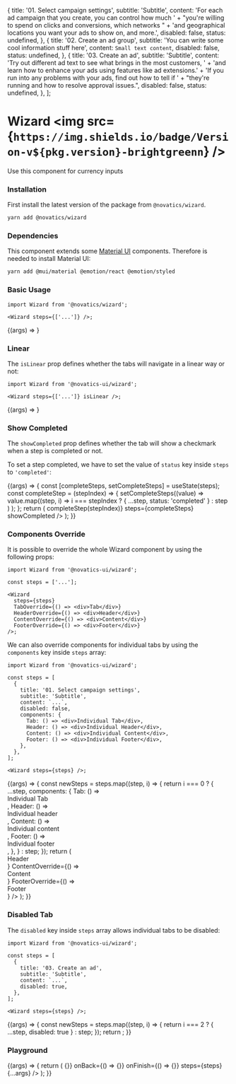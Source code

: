 
  {
    title: '01. Select campaign settings',
    subtitle: 'Subtitle',
    content:
      'For each ad campaign that you create, you can control how much ' +
      "you're willing to spend on clicks and conversions, which networks " +
      'and geographical locations you want your ads to show on, and more.',
    disabled: false,
    status: undefined,
  },
  {
    title: '02. Create an ad group',
    subtitle: 'You can write some cool information stuff here',
    content: `Small text content`,
    disabled: false,
    status: undefined,
  },
  {
    title: '03. Create an ad',
    subtitle: 'Subtitle',
    content:
      'Try out different ad text to see what brings in the most customers, ' +
      'and learn how to enhance your ads using features like ad extensions.' +
      'If you run into any problems with your ads, find out how to tell if ' +
      "they're running and how to resolve approval issues.",
    disabled: false,
    status: undefined,
  },
];

<Meta title="Wizard" component={Wizard} />

# Wizard <img src={`https://img.shields.io/badge/Version-v${pkg.version}-brightgreenn`} />

Use this component for currency inputs

### Installation

First install the latest version of the package from `@novatics/wizard`.

```bash
yarn add @novatics/wizard

```

### Dependencies

This component extends some [Material UI](https://mui.com/material-ui/getting-started/overview/) components. Therefore is needed to install Material UI:

```bash
yarn add @mui/material @emotion/react @emotion/styled
```

### Basic Usage

```tsx
import Wizard from '@novatics/wizard';

<Wizard steps={['...']} />;
```

<Canvas>
  <Story name="Basic Usage">{(args) => <Wizard steps={steps} />}</Story>
</Canvas>

### Linear

The `isLinear` prop defines whether the tabs will navigate in a linear way or not:

```tsx
import Wizard from '@novatics-ui/wizard';

<Wizard steps={['...']} isLinear />;
```

<Canvas>
  <Story name="Linear">{(args) => <Wizard steps={steps} isLinear />}</Story>
</Canvas>

### Show Completed

The `showCompleted` prop defines whether the tab will show a checkmark when a step is completed or not.

To set a step completed, we have to set the value of `status` key inside `steps` to `'completed'`:

<Canvas>
  <Story name="Show Completed">
    {(args) => {
      const [completeSteps, setCompleteSteps] = useState(steps);
      const completeStep = (stepIndex) => {
        setCompleteSteps((value) =>
          value.map((step, i) =>
            i === stepIndex ? { ...step, status: 'completed' } : step
          )
        );
      };
      return (
        <Wizard
          onChange={(stepIndex) => completeStep(stepIndex)}
          steps={completeSteps}
          showCompleted
        />
      );
    }}
  </Story>
</Canvas>

### Components Override

It is possible to override the whole Wizard component by using the following props:

```tsx
import Wizard from '@novatics-ui/wizard';

const steps = ['...'];

<Wizard
  steps={steps}
  TabOverride={() => <div>Tab</div>}
  HeaderOverride={() => <div>Header</div>}
  ContentOverride={() => <div>Content</div>}
  FooterOverride={() => <div>Footer</div>}
/>;
```

We can also override components for individual tabs by using the `components` key inside `steps` array:

```tsx
import Wizard from '@novatics-ui/wizard';

const steps = [
  {
    title: '01. Select campaign settings',
    subtitle: 'Subtitle',
    content: `...`,
    disabled: false,
    components: {
      Tab: () => <div>Individual Tab</div>,
      Header: () => <div>Individual Header</div>,
      Content: () => <div>Individual Content</div>,
      Footer: () => <div>Individual Footer</div>,
    },
  },
];

<Wizard steps={steps} />;
```

<Canvas>
  <Story name="Components Override">
    {(args) => {
      const newSteps = steps.map((step, i) => {
        return i === 0
          ? {
              ...step,
              components: {
                Tab: () => <div>Individual Tab</div>,
                Header: () => <div>Individual header</div>,
                Content: () => <div>Individual content</div>,
                Footer: () => <div>Individual footer</div>,
              },
            }
          : step;
      });
      return (
        <Wizard
          steps={newSteps}
          HeaderOverride={() => <div>Header</div>}
          ContentOverride={() => <div>Content</div>}
          FooterOverride={() => <div>Footer</div>}
        />
      );
    }}
  </Story>
</Canvas>

### Disabled Tab

The `disabled` key inside `steps` array allows individual tabs to be disabled:

```tsx
import Wizard from '@novatics-ui/wizard';

const steps = [
  {
    title: '03. Create an ad',
    subtitle: 'Subtitle',
    content: `...`,
    disabled: true,
  },
];

<Wizard steps={steps} />;
```

<Canvas>
  <Story name="Disabled Tab">
    {(args) => {
      const newSteps = steps.map((step, i) => {
        return i === 2 ? { ...step, disabled: true } : step;
      });
      return <Wizard steps={newSteps} />;
    }}
  </Story>
</Canvas>

### Playground

<Canvas>
  <Story
    argTypes={{
      isLinear: {
        name: 'isLinear',
        description: 'isLinear',
        table: {
          type: { summary: 'boolean' },
          defaultValue: { summary: false },
        },
        control: {
          type: 'boolean',
        },
      },
      showCompleted: {
        name: 'showCompleted',
        description: 'showCompleted',
        table: {
          type: { summary: 'boolean' },
          defaultValue: { summary: false },
        },
        control: {
          type: 'boolean',
        },
      },
      tabIndicatorColor: {
        name: 'tabIndicatorColor',
        description: 'tabIndicatorColor',
        table: {
          type: { summary: 'string' },
          defaultValue: { summary: 'blue' },
        },
        control: {
          type: 'text',
        },
      },
      onNext: { description: 'Method called when next button is pressed' },
      onBack: { description: 'Method called when back button is pressed' },
      onFinish: { description: 'Method called when finish button is pressed' },
      onChange: { description: 'Method called when current step changes' },
      ContainerProps: { description: 'Container Props' },
      TabsProps: { description: 'Tabs Props' },
      TabPanelContainerProps: { description: 'Tab Panel Container Props' },
      TabOverride: { description: 'Tab Override' },
      HeaderOverride: { description: 'Header Override' },
      ContentOverride: { description: 'Content Override' },
      FooterOverride: { description: 'Footer Override' },
      steps: { description: 'steps' },
    }}
    name="Playground"
  >
    {(args) => {
      return (
        <Wizard
          onNext={() => {}}
          onBack={() => {}}
          onFinish={() => {}}
          steps={steps}
          {...args}
        />
      );
    }}
  </Story>
</Canvas>

<ArgsTable story="Playground" />
